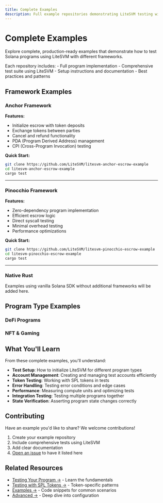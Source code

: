 ```yaml
---
title: Complete Examples
description: Full example repositories demonstrating LiteSVM testing with different Solana frameworks
---
```



# Complete Examples

Explore complete, production-ready examples that demonstrate how to test Solana programs using LiteSVM with different frameworks.

<Callout type="info">
Each repository includes:
- Full program implementation
- Comprehensive test suite using LiteSVM
- Setup instructions and documentation
- Best practices and patterns
</Callout>

## Framework Examples

### Anchor Framework

<Cards>
<Card
  title="Escrow Program"
  description="Token escrow implementation with Anchor"
  href="https://github.com/LiteSVM/litesvm-anchor-escrow-example"
/>
</Cards>

**Features:**
- Initialize escrow with token deposits
- Exchange tokens between parties
- Cancel and refund functionality
- PDA (Program Derived Address) management
- CPI (Cross-Program Invocation) testing

**Quick Start:**
```bash
git clone https://github.com/LiteSVM/litesvm-anchor-escrow-example
cd litesvm-anchor-escrow-example
cargo test
```

---

### Pinocchio Framework

<Cards>
<Card
  title="Escrow Program"
  description="Lightweight escrow implementation with Pinocchio"
  href="https://github.com/LiteSVM/litesvm-pinocchio-escrow-example"
/>
</Cards>

**Features:**
- Zero-dependency program implementation
- Efficient escrow logic
- Direct syscall testing
- Minimal overhead testing
- Performance optimizations

**Quick Start:**
```bash
git clone https://github.com/LiteSVM/litesvm-pinocchio-escrow-example
cd litesvm-pinocchio-escrow-example
cargo test
```

---

### Native Rust

<Cards>
<Card
  title="Coming Soon"
  description="Native Solana program examples without frameworks"
/>
</Cards>

Examples using vanilla Solana SDK without additional frameworks will be added here.

## Program Type Examples

### DeFi Programs

<Cards>
<Card
  title="Coming Soon: AMM"
  description="Automated Market Maker with liquidity pools"
/>
<Card
  title="Coming Soon: Lending"
  description="Lending protocol with collateral management"
/>
</Cards>

### NFT & Gaming

<Cards>
<Card
  title="Coming Soon: NFT Marketplace"
  description="NFT minting and trading platform"
/>
<Card
  title="Coming Soon: Game Items"
  description="On-chain game items and inventory system"
/>
</Cards>

## What You'll Learn

From these complete examples, you'll understand:

- **Test Setup**: How to initialize LiteSVM for different program types
- **Account Management**: Creating and managing test accounts efficiently
- **Token Testing**: Working with SPL tokens in tests
- **Error Handling**: Testing error conditions and edge cases
- **Performance**: Measuring compute units and optimizing tests
- **Integration Testing**: Testing multiple programs together
- **State Verification**: Asserting program state changes correctly

## Contributing

Have an example you'd like to share? We welcome contributions!

1. Create your example repository
2. Include comprehensive tests using LiteSVM
3. Add clear documentation
4. [Open an issue](https://github.com/LiteSVM/litesvm/issues) to have it listed here

## Related Resources

- [Testing Your Program →](/docs/testing-your-program) - Learn the fundamentals
- [Testing with SPL Tokens →](/docs/testing-with-spl-tokens) - Token-specific patterns
- [Examples →](/docs/examples) - Code snippets for common scenarios
- [Advanced →](/docs/advanced) - Deep dive into configuration